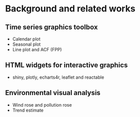 # Background and related works {#ch:litreview}

## Time series graphics toolbox

- Calendar plot
- Seasonal plot
- Line plot and ACF (FPP)

## HTML widgets for interactive graphics

- shiny, plotly, echarts4r, leaflet and reactable

## Environmental visual analysis

- Wind rose and pollution rose
- Trend estimate
